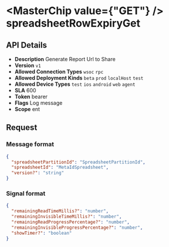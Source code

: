 
# <MasterChip value={"GET"} /> spreadsheetRowExpiryGet

## API Details

- **Description** Generate Report Url to Share
- **Version** `v1`
- **Allowed Connection Types** `wsoc` `rpc` 
- **Allowed Deployment Kinds** `beta` `prod` `localHost` `test` 
- **Allowed Device Types** `test` `ios` `android` `web` `agent` 
- **SLA** 600
- **Token** bearer
- **Flags** Log message
- **Scope** ent


## Request

### Message format

```json
{
  "spreadsheetPartitionId": "SpreadsheetPartitionId",
  "spreadsheetId": "MetaIdSpreadsheet",
  "version?": "string"
}
```

### Signal format

```json
{
  "remainingReadTimeMillis?": "number",
  "remainingInvisibleTimeMillis?": "number",
  "remainingReadProgressPercentage?": "number",
  "remainingInvisibleProgressPercentage?": "number",
  "showTimer?": "boolean"
}
```

